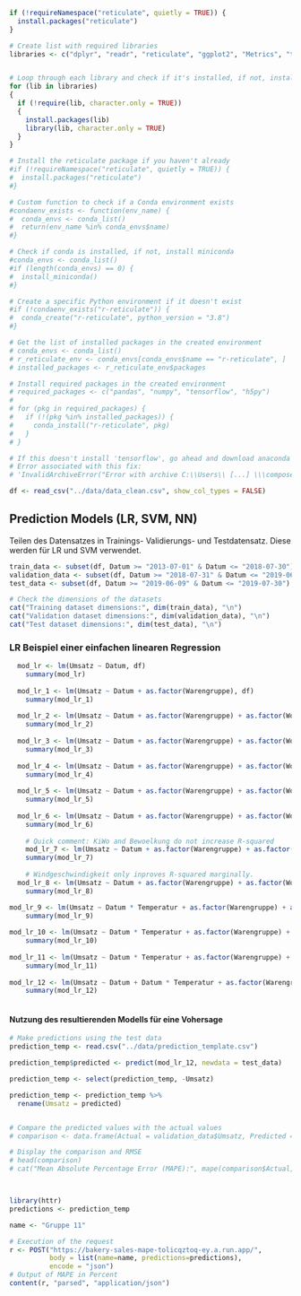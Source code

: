 ```r

if (!requireNamespace("reticulate", quietly = TRUE)) {
  install.packages("reticulate")
}

# Create list with required libraries
libraries <- c("dplyr", "readr", "reticulate", "ggplot2", "Metrics", "tidyverse", "glmnet", "e1071", "lubridate")


# Loop through each library and check if it's installed, if not, install it and then load it to include in this project
for (lib in libraries)
{
  if (!require(lib, character.only = TRUE))
  {
    install.packages(lib)
    library(lib, character.only = TRUE)
  }
}

# Install the reticulate package if you haven't already
#if (!requireNamespace("reticulate", quietly = TRUE)) {
#  install.packages("reticulate")
#}

# Custom function to check if a Conda environment exists
#condaenv_exists <- function(env_name) {
#  conda_envs <- conda_list()
#  return(env_name %in% conda_envs$name)
#}

# Check if conda is installed, if not, install miniconda
#conda_envs <- conda_list()
#if (length(conda_envs) == 0) {
#  install_miniconda()
#}

# Create a specific Python environment if it doesn't exist
#if (!condaenv_exists("r-reticulate")) {
#  conda_create("r-reticulate", python_version = "3.8")
#}

# Get the list of installed packages in the created environment
# conda_envs <- conda_list()
# r_reticulate_env <- conda_envs[conda_envs$name == "r-reticulate", ]
# installed_packages <- r_reticulate_env$packages

# Install required packages in the created environment
# required_packages <- c("pandas", "numpy", "tensorflow", "h5py")
#
# for (pkg in required_packages) {
#   if (!(pkg %in% installed_packages)) {
#     conda_install("r-reticulate", pkg)
#   }
# }

# If this doesn't install 'tensorflow', go ahead and download anaconda from "https://www.anaconda.com/", open it up, go to environment and choose "r-reticulate". Then install the packages " "pandas", "numpy", "tensorflow", "h5py" " from the UI.
# Error associated with this fix:
# 'InvalidArchiveError("Error with archive C:\\Users\\ [...] \\\compose_set_interface.h.inc'")'
```

```r
df <- read_csv("../data/data_clean.csv", show_col_types = FALSE)
```


## Prediction Models (LR, SVM, NN)

Teilen des Datensatzes in Trainings- Validierungs- und Testdatensatz. Diese werden für LR und SVM verwendet.

```r
train_data <- subset(df, Datum >= "2013-07-01" & Datum <= "2018-07-30")
validation_data <- subset(df, Datum >= "2018-07-31" & Datum <= "2019-06-08")
test_data <- subset(df, Datum >= "2019-06-09" & Datum <= "2019-07-30")

# Check the dimensions of the datasets
cat("Training dataset dimensions:", dim(train_data), "\n")
cat("Validation dataset dimensions:", dim(validation_data), "\n")
cat("Test dataset dimensions:", dim(test_data), "\n")

```

### LR Beispiel einer einfachen linearen Regression

```r
  mod_lr <- lm(Umsatz ~ Datum, df)
    summary(mod_lr)
    
  mod_lr_1 <- lm(Umsatz ~ Datum + as.factor(Warengruppe), df)
    summary(mod_lr_1)
    
  mod_lr_2 <- lm(Umsatz ~ Datum + as.factor(Warengruppe) + as.factor(Wochentag), df)
    summary(mod_lr_2)
    
  mod_lr_3 <- lm(Umsatz ~ Datum + as.factor(Warengruppe) + as.factor(Wochentag) + as.factor(FerienSH), df)
    summary(mod_lr_3)
    
  mod_lr_4 <- lm(Umsatz ~ Datum + as.factor(Warengruppe) + as.factor(Wochentag) + as.factor(FerienSH) + Temperatur, df)
    summary(mod_lr_4)
  
  mod_lr_5 <- lm(Umsatz ~ Datum + as.factor(Warengruppe) + as.factor(Wochentag) + as.factor(FerienSH) + Temperatur + as.factor(KielerWoche), df)
    summary(mod_lr_5)
  
  mod_lr_6 <- lm(Umsatz ~ Datum + as.factor(Warengruppe) + as.factor(Wochentag) + as.factor(FerienSH) + Temperatur + as.factor(KielerWoche) + Bewoelkung, df)
    summary(mod_lr_6)
    
    # Quick comment: KiWo and Bewoelkung do not increase R-squared
    mod_lr_7 <- lm(Umsatz ~ Datum + as.factor(Warengruppe) + as.factor(Wochentag) + as.factor(FerienSH) + Temperatur + as.factor(KielerWoche) + Bewoelkung + Windgeschwindigkeit, df)
    summary(mod_lr_7)
  
    # Windgeschwindigkeit only inproves R-squared marginally.
  mod_lr_8 <- lm(Umsatz ~ Datum + as.factor(Warengruppe) + as.factor(Wochentag) + as.factor(FerienSH) + Temperatur + as.factor(KielerWoche) + Bewoelkung + Windgeschwindigkeit, df)
    summary(mod_lr_8)

mod_lr_9 <- lm(Umsatz ~ Datum * Temperatur + as.factor(Warengruppe) + as.factor(Wochentag) + as.factor(FerienSH) + Temperatur + as.factor(KielerWoche) + Bewoelkung + Windgeschwindigkeit, df)
    summary(mod_lr_9)
    
mod_lr_10 <- lm(Umsatz ~ Datum * Temperatur + as.factor(Warengruppe) + as.factor(Wochentag) + as.factor(FerienSH) + Temperatur + as.factor(KielerWoche) + Bewoelkung + Windgeschwindigkeit, df)
    summary(mod_lr_10)
    
mod_lr_11 <- lm(Umsatz ~ Datum * Temperatur + as.factor(Warengruppe) + as.factor(Wochentag) + as.factor(FerienSH) + Temperatur + as.factor(KielerWoche) + Bewoelkung + Windgeschwindigkeit + as.factor(Monat), df)
    summary(mod_lr_11)
    
mod_lr_12 <- lm(Umsatz ~ Datum + Datum * Temperatur + as.factor(Warengruppe) + as.factor(Wochentag) + as.factor(FerienSH) + Temperatur + as.factor(KielerWoche) + Bewoelkung + Windgeschwindigkeit +  as.factor(Monat) + as.factor(Monat) * Temperatur, df)
    summary(mod_lr_12)
    


```

#### Nutzung des resultierenden Modells für eine Vohersage

```r
# Make predictions using the test data
prediction_temp <- read.csv("../data/prediction_template.csv") 

prediction_temp$predicted <- predict(mod_lr_12, newdata = test_data)

prediction_temp <- select(prediction_temp, -Umsatz)

prediction_temp <- prediction_temp %>%
  rename(Umsatz = predicted)


# Compare the predicted values with the actual values
# comparison <- data.frame(Actual = validation_data$Umsatz, Predicted = predicted_values)

# Display the comparison and RMSE
# head(comparison)
# cat("Mean Absolute Percentage Error (MAPE):", mape(comparison$Actual, comparison$Predicted), "\n")




```

```r
library(httr)
predictions <- prediction_temp

name <- "Gruppe 11"

# Execution of the request
r <- POST("https://bakery-sales-mape-tolicqztoq-ey.a.run.app/", 
          body = list(name=name, predictions=predictions),
          encode = "json")
# Output of MAPE in Percent
content(r, "parsed", "application/json")
```

